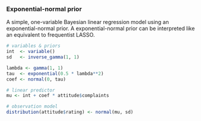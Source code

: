 ### Exponential-normal prior

A simple, one-variable Bayesian linear regression model using an exponential-normal prior. A exponential-normal prior can be interpreted like an equivalent to frequentist LASSO.

```r
# variables & priors
int  <- variable()
sd   <- inverse_gamma(1, 1)

lambda <- gamma(1, 1)
tau  <- exponential(0.5 * lambda**2)
coef <- normal(0, tau)

# linear predictor
mu <- int + coef * attitude$complaints

# observation model
distribution(attitude$rating) <- normal(mu, sd)
```

